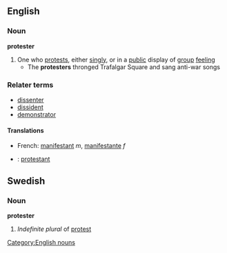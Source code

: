 ==English==
===Noun===
'''protester'''
#One who [[protest]]s, either [[singly]], or in a [[public]] display of [[group]] [[feeling]]
#* The '''protesters''' thronged Trafalgar Square and sang anti-war songs

===Relater terms===
*[[dissenter]]
*[[dissident]]
*[[demonstrator]]

====Translations====
*French: [[manifestant]] ''m'', [[manifestante]] ''f''
*{{sv}}: [[protestant]]

[[Category:English nouns]]

==Swedish==
===Noun===
'''protester'''

#''Indefinite plural'' of [[protest#Swedish|protest]]